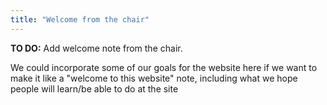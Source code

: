 ```yaml
---
title: "Welcome from the chair"
---
```


::: callout-note
**TO DO:** Add welcome note from the chair.

We could incorporate some of our goals for the website here if we want to make it like a \"welcome to this website\" note, including what we hope people will learn/be able to do at the site
:::
